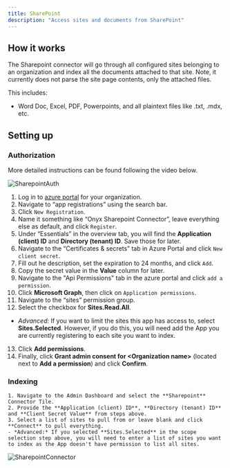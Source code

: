 ```yaml
---
title: SharePoint
description: "Access sites and documents from SharePoint"
---
```


## How it works

The Sharepoint connector will go through all configured sites belonging to an organization and
index all the documents attached to that site. Note, it currently does not parse the site page
contents, only the attached files.

This includes:

- Word Doc, Excel, PDF, Powerpoints, and all plaintext files like .txt, .mdx, etc.

## Setting up

### Authorization

More detailed instructions can be found following the video below.

![SharepointAuth](/assets/images/connectors/sharepoint/SharepointAuth.gif) 

1. Log in to [azure portal](https://portal.azure.com/#home) for your organization. 
2. Navigate to “app registrations” using the search bar. 
3. Click `New Registration`. 
4. Name it something like “Onyx Sharepoint Connector”, leave everything else as default, and click `Register`. 
5. Under “Essentials” in the overview tab, you will find the **Application (client) ID** and **Directory (tenant) ID**. Save those for later. 
6. Navigate to the “Certificates & secrets” tab in Azure Portal and click `New client secret`. 
7. Fill out he description, set the expiration to 24 months, and click `Add`. 
8. Copy the secret value in the **Value** column for later. 
9. Navigate to the "Api Permissions" tab in the azure portal and click `add a permission`. 
10. Click **Microsoft Graph**, then click on `Application permissions`. 
11. Navigate to the “sites” permission group.
12. Select the checkbox for **Sites.Read.All**. 
- *Advanced:* If you want to limit the sites this app has access to, select **Sites.Selected**. However, if you do this, you will need add the App you are currently registering to each site you want to index. 
13. Click **Add permissions**. 
14. Finally, click **Grant admin consent for \<Organization name\>** (located next to **Add a permission**) and click **Confirm**.

### Indexing

    1. Navigate to the Admin Dashboard and select the **Sharepoint** Connector Tile.
    2. Provide the **Application (client) ID**, **Directory (tenant) ID** and **Client Secret Value** from steps above.
    3. Select a list of sites to pull from or leave blank and click **Connect** to pull everything.
    - *Advanced:* If you selected **Sites.Selected** in the scope selection step above, you will need to enter a list of sites you want to index as the App doesn't have permission to list all sites. 

![SharepointConnector](/assets/images/connectors/sharepoint/SharepointConnector.png)
